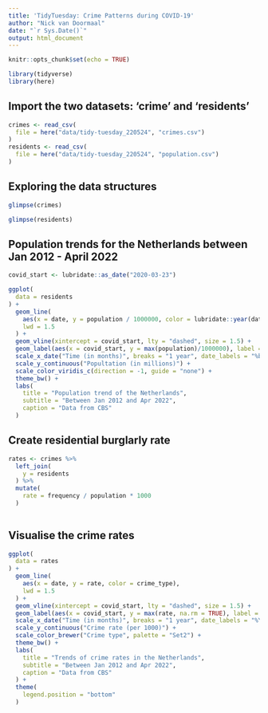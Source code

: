 ```yaml
---
title: 'TidyTuesday: Crime Patterns during COVID-19'
author: "Nick van Doormaal"
date: "`r Sys.Date()`"
output: html_document
---
```


```r
knitr::opts_chunk$set(echo = TRUE)

library(tidyverse)
library(here)
```

## Import the two datasets: 'crime' and 'residents'
```r
crimes <- read_csv(
  file = here("data/tidy-tuesday_220524", "crimes.csv")
)
residents <- read_csv(
  file = here("data/tidy-tuesday_220524", "population.csv")
)
```

## Exploring the data structures
```r
glimpse(crimes)

glimpse(residents)
```

## Population trends for the Netherlands between Jan 2012 - April 2022
```r
covid_start <- lubridate::as_date("2020-03-23")

ggplot(
  data = residents
) +
  geom_line(
    aes(x = date, y = population / 1000000, color = lubridate::year(date)),
    lwd = 1.5
  ) +
  geom_vline(xintercept = covid_start, lty = "dashed", size = 1.5) +
  geom_label(aes(x = covid_start, y = max(population)/1000000), label = "Start lockdown") +
  scale_x_date("Time (in months)", breaks = "1 year", date_labels = "%b\n%Y") + 
  scale_y_continuous("Popultation (in millions)") +
  scale_color_viridis_c(direction = -1, guide = "none") +
  theme_bw() +
  labs(
    title = "Population trend of the Netherlands",
    subtitle = "Between Jan 2012 and Apr 2022",
    caption = "Data from CBS"
  )
```

## Create residential burglarly rate
```r
rates <- crimes %>% 
  left_join(
    y = residents
  ) %>% 
  mutate(
    rate = frequency / population * 1000
  )
  
```

## Visualise the crime rates
```r
ggplot(
  data = rates
) +
  geom_line(
    aes(x = date, y = rate, color = crime_type),
    lwd = 1.5
  ) +
  geom_vline(xintercept = covid_start, lty = "dashed", size = 1.5) +
  geom_label(aes(x = covid_start, y = max(rate, na.rm = TRUE), label = "Start lockdown")) +
  scale_x_date("Time (in months)", breaks = "1 year", date_labels = "%Y") + 
  scale_y_continuous("Crime rate (per 1000)") +
  scale_color_brewer("Crime type", palette = "Set2") +
  theme_bw() +
  labs(
    title = "Trends of crime rates in the Netherlands",
    subtitle = "Between Jan 2012 and Apr 2022",
    caption = "Data from CBS"
  ) +
  theme(
    legend.position = "bottom"
  )
```

